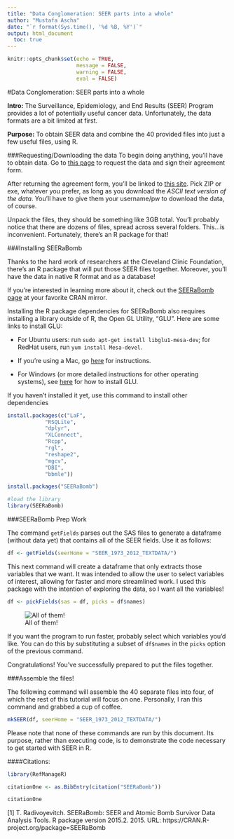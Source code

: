 ```yaml
---
title: "Data Conglomeration: SEER parts into a whole"
author: "Mustafa Ascha"
date: "`r format(Sys.time(), '%d %B, %Y')`"
output: html_document
  toc: true
---
```


```r

knitr::opts_chunk$set(echo = TRUE, 
                      message = FALSE, 
                      warning = FALSE, 
                      eval = FALSE)

```

#Data Conglomeration: SEER parts into a whole

**Intro:** The Surveillance, Epidemiology, and End Results (SEER) Program provides a lot of potentially useful cancer data. Unfortunately, the data formats are a bit limited at first. 

**Purpose:** To obtain SEER data and combine the 40 provided files into just a few useful files, using R. 

###Requesting/Downloading the data
To begin doing anything, you'll have to obtain data. Go to [this page](http://seer.cancer.gov/data/access.html) to request the data and sign their agreement form. 

After returning the agreement form, you'll be linked to [this site](http://seer.cancer.gov/data/options.html). Pick ZIP or exe, whatever you prefer, as long as you download the *ASCII text version of the data*. You'll have to give them your username/pw to download the data, of course.

Unpack the files, they should be something like 3GB total. You'll probably notice that there are dozens of files, spread across several folders. This...is inconvenient. Fortunately, there's an R package for that! 

###Installing SEERaBomb  

Thanks to the hard work of researchers at the Cleveland Clinic Foundation, there's an R package that will put those SEER files together. Moreover, you'll have the data in native R format and as a database!

If you're interested in learning more about it, check out the [SEERaBomb page](https://cran.r-project.org/web/packages/SEERaBomb/index.html) at your favorite CRAN mirror.  

Installing the R package dependencies for SEERaBomb also requires installing a library outside of R, the Open GL Utility, "GLU". Here are some links to install GLU:  

- For Ubuntu users: run `sudo apt-get install libglu1-mesa-dev`; for RedHat users, run `yum install Mesa-devel`.   

- If you're using a Mac, go [here](http://alumni.cs.ucsb.edu/~wombatty/tutorials/opengl_mac_osx.html) for instructions.  

- For Windows (or more detailed instructions for other operating systems), see [here](https://www.opengl.org/documentation/implementations/) for how to install GLU. 


If you haven't installed it yet, use this command to install other dependencies

```r
install.packages(c("LaF",
			"RSQLite",
			"dplyr",
			"XLConnect",
			"Rcpp",
			"rgl",
			"reshape2",
			"mgcv",
			"DBI",
			"bbmle"))

install.packages("SEERaBomb")

#load the library
library(SEERaBomb)

```

###SEERaBomb Prep Work

The command `getFields` parses out the SAS files to generate a dataframe (without data yet) that contains all of the SEER fields. Use it as follows:

```r

df <- getFields(seerHome = "SEER_1973_2012_TEXTDATA/")

```

This next command will create a dataframe that only extracts those variables that we want. It was intended to allow the user to select variables of interest, allowing for faster and more streamlined work. I used this package with the intention of exploring the data, so I want all the variables! 

```r

df <- pickFields(sas = df, picks = df$names)

```

![All of them!](data/allTheVars.jpg)

If you want the program to run faster, probably select which variables you'd like. You can do this by substituting a subset of `df$names` in the `picks` option of the previous command.

Congratulations! You've successfully prepared to put the files together.

###Assemble the files!

The following command will assemble the 40 separate files into four, of which the rest of this tutorial will focus on one. Personally, I ran this command and grabbed a cup of coffee.    

```r

mkSEER(df, seerHome = "SEER_1973_2012_TEXTDATA/")

```

Please note that none of these commands are run by this document. Its purpose, rather than executing code, is to demonstrate the code necessary to get started with SEER in R.

####Citations:

```r

library(RefManageR)

citationOne <- as.BibEntry(citation("SEERaBomb"))

citationOne

```

[1] T. Radivoyevitch. SEERaBomb: SEER and Atomic Bomb Survivor Data Analysis Tools. R package version 2015.2. 2015. URL: https://CRAN.R-project.org/package=SEERaBomb









